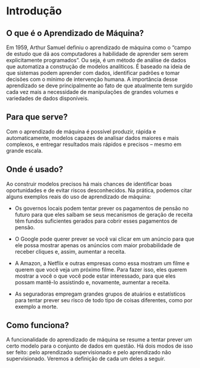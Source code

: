# Introdução

## O que é o Aprendizado de Máquina?

Em 1959, Arthur Samuel definiu o aprendizado de máquina como o "campo de estudo que dá aos computadores a habilidade de aprender sem serem explicitamente programados". Ou seja, é um método de análise de dados que automatiza a construção de modelos analíticos. É baseado na ideia de que sistemas podem aprender com dados, identificar padrões e tomar decisões com o mínimo de intervenção humana. A importância desse aprendizado se deve principalmente ao fato de que atualmente tem surgido cada vez mais a necessidade de manipulações de grandes volumes e variedades de dados disponíveis.

## **Para que serve?**

Com o aprendizado de máquina é possível produzir, rápida e automaticamente, modelos capazes de analisar dados maiores e mais complexos, e entregar resultados mais rápidos e precisos -- mesmo em grande escala.

## **Onde é usado?**

Ao construir modelos precisos há mais chances de identificar boas oportunidades e de evitar riscos desconhecidos. Na prática, podemos citar alguns exemplos reais do uso de aprendizado de máquina:

-   Os governos locais podem tentar prever os pagamentos de pensão no futuro para que eles saibam se seus mecanismos de geração de receita têm fundos suficientes gerados para cobrir esses pagamentos de pensão.

-   O Google pode querer prever se você vai clicar em um anúncio para que ele possa mostrar apenas os anúncios com maior probabilidade de receber cliques e, assim, aumentar a receita.

-   A Amazon, a Netflix e outras empresas como essa mostram um filme e querem que você veja um próximo filme. Para fazer isso, eles querem mostrar a você o que você pode estar interessado, para que eles possam mantê-lo assistindo e, novamente, aumentar a receita.

-   As seguradoras empregam grandes grupos de atuários e estatísticos para tentar prever seu risco de todo tipo de coisas diferentes, como por exemplo a morte.

## **Como funciona?**

A funcionalidade do aprendizado de máquina se resume a tentar prever um certo modelo para o conjunto de dados em questão. Há dois modos de isso ser feito: pelo aprendizado supervisionado e pelo aprendizado não supervisionado. Veremos a definição de cada um deles a seguir.
